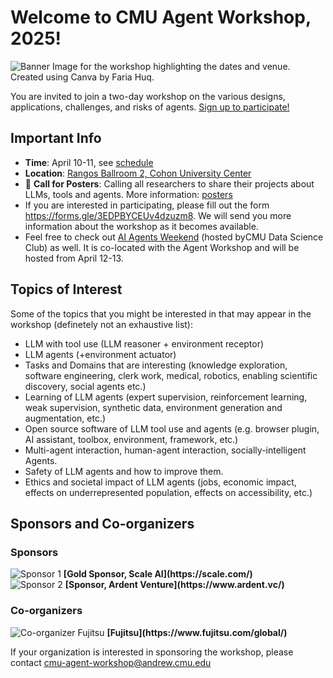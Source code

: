 
# Welcome to CMU Agent Workshop, 2025!

<Image src={cover} alt="Banner Image for the workshop highlighting the dates and venue. Created using Canva by Faria Huq."/>
 
You are invited to join a two-day workshop on the various designs, applications, challenges, and risks of agents. [Sign up to participate!](https://forms.gle/3EDPBYCEUv4dzuzm8)

## Important Info
- __Time__: April 10-11, see [schedule](/schedule)
- __Location__: [Rangos Ballroom 2, Cohon University Center](https://www.cmu.edu/cohon-university-center/images/floor-plans/CUC_2.pdf)
- 🚀 __Call for Posters__: Calling all researchers to share their projects about LLMs, tools and agents. More information: [posters](/posters)
- If you are interested in participating, please fill out the form https://forms.gle/3EDPBYCEUv4dzuzm8. We will send you more information about the workshop as it becomes available.
- Feel free to check out [AI Agents Weekend](https://cmudsc.com/agents/) (hosted byCMU Data Science Club) as well. It is co-located with the Agent Workshop and will be hosted from April 12-13.

## Topics of Interest
Some of the topics that you might be interested in that may appear in the workshop (definetely not an exhaustive list):

- LLM with tool use (LLM reasoner + environment receptor)
- LLM agents (+environment actuator)
- Tasks and Domains that are interesting (knowledge exploration, software engineering, clerk work, medical, robotics, enabling scientific discovery, social agents etc.)
- Learning of LLM agents (expert supervision, reinforcement learning, weak supervision, synthetic data, environment generation and augmentation, etc.)
- Open source software of LLM tool use and agents (e.g. browser plugin, AI assistant, toolbox, environment, framework, etc.)
- Multi-agent interaction, human-agent interaction, socially-intelligent Agents.
- Safety of LLM agents and how to improve them.
- Ethics and societal impact of LLM agents (jobs, economic impact, effects on underrepresented population, effects on accessibility, etc.)

## Sponsors and Co-organizers

### Sponsors
<div style={{ display: 'flex', justifyContent: 'center', gap: '2rem', paddingTop: '1rem', alignItems: 'center' }}>
  <div style={{ textAlign: 'center', display: 'flex', flexDirection: 'column', alignItems: 'center' }}>
    <Image 
      src={scale} 
      alt="Sponsor 1" 
      width={100} 
      height={100}  
        />
    <strong style={{ marginTop: '0.5rem' }}>[Gold Sponsor, Scale AI](https://scale.com/)</strong>
  </div>
  <div style={{ textAlign: 'center', display: 'flex', flexDirection: 'column', alignItems: 'center' }}>
    <Image 
          src={ardent_logo} 
          alt="Sponsor 2" 
          width={120} 
          height={100} 
        />
    <strong style={{ marginTop: '0.5rem' }}>[Sponsor, Ardent Venture](https://www.ardent.vc/)</strong>
  </div>
</div>

### Co-organizers
<div style={{ display: 'flex', justifyContent: 'center', gap: '2rem', paddingTop: '1rem', alignItems: 'center' }}>
  <div style={{ textAlign: 'center', display: 'flex', flexDirection: 'column', alignItems: 'center' }}>
    <Image 
          src={fujitsu_logo} 
          alt="Co-organizer Fujitsu" 
          width={200} 
          height={70} 
        />
    <strong style={{ marginTop: '0.5rem' }}>[Fujitsu](https://www.fujitsu.com/global/)</strong>
  </div>
</div>

If your organization is interested in sponsoring the workshop, please contact cmu-agent-workshop@andrew.cmu.edu